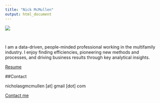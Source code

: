 ```yaml
---
title: "Nick McMullen"
output: html_document
---
```



![](professional_photo.jpg)

\

I am a data-driven, people-minded professional working in the multifamily industry. I enjoy finding efficiencies, pioneering new methods and processes, and driving business results through key analytical insights.

[Resume](McMullen_Web_Resume.pdf){target="_blank"}

##Contact

nicholasgmcmullen [at] gmail [dot] com

[Contact me](mailto:nicholasgmcmullen@gmail.com)





